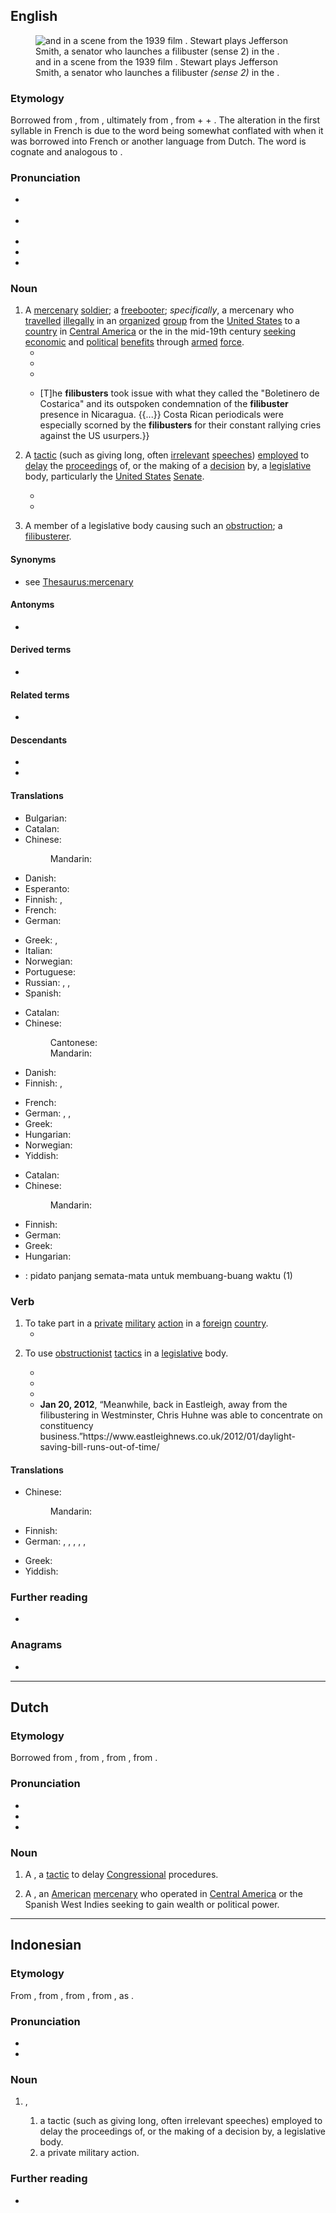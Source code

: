 ==English==
{{was wotd|2017|January|12}}
[[File:Claude Rains and James Stewart in Mr. Smith Goes to Washington (1939).jpg|thumb|{{w|Claude Rains}} and {{w|James Stewart}} in a scene from the 1939 film ''{{w|Mr. Smith Goes to Washington}}''. Stewart plays Jefferson Smith, a senator who launches a filibuster ''(sense 2)'' in the {{w|United States Senate}}.]]

===Etymology===
{{root|en|ine-pro|*preyH-}}
Borrowed from {{bor|en|es|filibustero||[[pirate]]}}, from {{der|en|fr|flibustier}}, ultimately from {{der|en|nl|vrijbuiter||[[freebooter]]}}, from {{m|nl|vrij||[[free]]}} + {{m|nl|buit||[[booty]]}} + {{m|nl|-er||agent}}. The alteration in the first syllable in French is due to the word being somewhat conflated with {{m|nl|vlieboot||light, flat-bottomed cargo vessel with two or three masts}} when it was borrowed into French or another language from Dutch. The word is cognate and analogous to {{cog|en|freebooter}}.

===Pronunciation===
* {{a|RP}} {{IPA|en|/ˈfɪlɪbʌstə(ɹ)/}}
* {{a|GA}} {{IPA|en|/ˈfɪləbʌstɚ/}}
* {{audio|en|en-us-filibuster.ogg|Audio (GA)}}
* {{audio|en|en-au-filibuster.ogg|Audio (AU)}}
* {{hyphenation|en|fi|li|bust|er}}

===Noun===
{{en-noun}}

# A [[mercenary]] [[soldier]]; a [[freebooter]]; ''specifically'', a mercenary who [[travel#Verb|travelled]] [[illegally]] in an [[organized]] [[group]] from the [[United States]] to a [[country]] in [[Central America]] or the {{w|Spanish West Indies}} in the mid-19th century [[seek]]ing [[economic]] and [[political]] [[benefit]]s through [[armed]] [[force]].
#* {{quote-book|en|author=Lafcadio Hearn|authorlink=Lafcadio Hearn|title=Two Years in the French West Indies|location=New York, N.Y.|publisher=[[w:Harper (publisher)|Harper & Bros.]]|year=1890|oclc=48662727|passage=These duties involved prodigious physical and mental exertion, in a climate deadly to Europeans. They also involved much voyaging in waters haunted by '''filibusters''' and buccaneers. But nothing appears to daunt Labat. As for the '''filibusters''', he becomes their comrade and personal friend;—he even becomes their chaplain, and does not scruple to make excursions with them.}}
#* {{quote-book|en|author=E. John Gesick, Jr.|chapter=Filibusters|editor=Lee Stacy|title=Mexico and the United States|location=Tarrytown, N.Y.|publisher={{w|Marshall Cavendish}}|year=2002|volume=1 (Acapulco, Guererro&nbsp;– Film in Mexico)|page=307, column 1|pageurl=https://books.google.com/books?id=DSzyMGh8pNwC&pg=PA307|isbn=978-0-7614-7402-9|passage=[[w:Mexican War of Independence|Mexico's War of Independence]] (1810–1821) encouraged an increase in the activity of '''filibusters''' in northern Mexico, particularly Texas. Spain's concentration on repressing independence movements within Mexico created opportunities for '''filibusters''' to seize control of its northern frontier regions.}}
#* {{quote-book|en|author=William H. Brown|chapter=Central America, Filibusters|editor=Thomas M. Leonard|title=Encyclopedia of U.S.–Latin American Relations|location=Thousand Oaks, Calif.|publisher={{w|CQ Press}}; London: {{w|SAGE Publications}}|year=2012|volume=1 (A–E)|pages=149, column 2&nbsp;– 150, column 1|pageurl=https://books.google.com/books?id=tIOzDAAAQBAJ&pg=PA149|isbn=978-0-87289-762-5|passage='''Filibusters''' were American citizens who used armed force to procure economic and political influence beyond the borders of the United States from 1848–1861. Their efforts were directed mainly southward toward Cuba, Mexico, and the Central American republics. These illegal excursions disrupted diplomatic relations of the United States within its own hemisphere by damaging relations with Latin American countries and the United Kingdom.}}
#* {{quote-book|en|author=Andreas Beer|chapter=The Nicaraguan Press and ''El Nicaraguense''|title=A Transnational Analysis of Representations of the US Filibusters in Nicaragua, 1855–1857|location=New York, N.Y.|publisher={{w|Palgrave Macmillan}}|year=2016|pages=95–96|pageurl=https://books.google.com/books?id=P-g4DQAAQBAJ&pg=PA95|doi=10.1007/978-3-319-28352-4|isbn=978-3-319-28351-7|passage=As they attempted to use the international press to their advantage, the '''filibusters''' were eager to counter any articles they perceived as misrepresenting their actions. {{...}} [T]he '''filibusters''' took issue with what they called the "Boletinero de Costarica" and its outspoken condemnation of the '''filibuster''' presence in Nicaragua. {{...}} Costa Rican periodicals were especially scorned by the '''filibusters''' for their constant rallying cries against the US usurpers.}}
# {{lb|en|US politics}} A [[tactic]] (such as giving long, often [[irrelevant]] [[speech]]es) [[employ#Verb|employed]] to [[delay#Verb|delay]] the [[proceedings]] of, or the making of a [[decision]] by, a [[legislative]] body, particularly the [[United States]] [[senate|Senate]].
#* {{quote-book|en|author=Mimi Murray Digby Marziani|author2=Diana Lee|chapter=Statement for the Record, {{w|Brennan Center for Justice}}, New York, NY|title=Examining the Filibuster: Hearings before the Committee on Rules and Administration, United States Senate, One Hundred Eleventh Congress, Second Session, April 22, 2010, May 19, 2010, June 23, 2010, July 28, 2010, and September 22 and 29, 2010|series=S. Hrg. 111-706|location=Washington, D.C.|publisher=[[w:United States Government Publishing Office|Government Printing Office]]|date=22 April 2010|page=112|pageurl=https://books.google.com/books?id=LbtebozRW_sC&pg=PA112|isbn=978-0-16-087257-0|passage=No longer do filibustering Senators take the floor and speak until they are physically unable to filibuster any longer. Now, a '''filibuster''' typically begins when a Senator or group of Senators signals their intent to filibuster&nbsp;– which can be done by a private conversation with the majority leader or by quietly placing a bill or nomination on hold. Given the modern Senate's scarce floor time, this threat is usually enough to table the disputed issue until the dissenting Senators cave or until there are definitely enough votes to invoke cloture.}}
#* {{quote-journal|en|title=An own goal on gay rights|url=http://www.economist.com/node/17251746|archiveurl=https://web.archive.org/web/20160423093608/http://www.economist.com/node/17251746|archivedate=23 April 2016|magazine={{w|The Economist}}|date=14 October 2010|passage=Then, last month, before the survey was finished and for reasons still unclear, the Democrats abruptly tried to attach a repeal of the law to the defence appropriations bill, a stratagem the Republicans defeated in a '''filibuster'''.}}
# {{lb|en|US politics}} A member of a legislative body causing such an [[obstruction]]; a [[filibusterer]].

====Synonyms====
* {{sense|mercenary soldier}} see [[Thesaurus:mercenary]]

====Antonyms====
* {{sense|sense 2}} {{l|en|cloture}}

====Derived terms====
* {{l|en|filibusterer}}

====Related terms====
* {{l|en|flibustier}}

====Descendants====
* {{desc|nl|filibuster|bor=1}}
* {{desc|id|filibuster|bor=1}}

====Translations====
{{trans-top|freebooter}}
* Bulgarian: {{t+|bg|пират|m}}
* Catalan: {{t+|ca|filibuster|m}}
* Chinese:
*: Mandarin: {{t-needed|cmn}}
* Danish: {{t|da|fribytter}}
* Esperanto: {{t|eo|flibustro}}
* Finnish: {{t+|fi|palkkasoturi}}, {{t+|fi|rosvo}}
* French: {{t+|fr|flibustier|m}}
* German: {{t+|de|Freibeuter|m}}
{{trans-mid}}
* Greek: {{t+|el|κουρσάρος|m}}, {{t+|el|πειρατής|m}}
* Italian: {{t+|it|filibustiere|m}}
* Norwegian: {{t|no|fribytter|m}}
* Portuguese: {{t|pt|flibusteiro|m}}
* Russian: {{t+|ru|флибустье́р|m}}, {{t+|ru|пира́т|m}}, {{t+|ru|наёмник|m}} {{qualifier|mercenary}}
* Spanish: {{t+|es|filibustero|m}}
{{trans-bottom}}

{{trans-top|long speech given in order to delay proceedings or the making of a decision}}
* Catalan: {{t+|ca|filibusterisme}}
* Chinese:
*: Cantonese: {{t|yue|拉布|tr=laai1 bou3}}
*: Mandarin: {{t-needed|cmn}}
* Danish: {{t|da|filibuster|c}}
* Finnish: {{t+|fi|jarrutus}}, {{t|fi|jarrutuspuhe}}
{{trans-mid}}
* French: {{t+|fr|obstruction parlementaire|f}}
* German: {{t|de|Dauerrede|f}}, {{t|de|Ermüdungsrede|f}}, {{t+|de|Filibuster|n}}
* Greek: {{t+|el|κωλυσιεργία|f}}
* Hungarian: {{t+|hu|obstrukció}}
* Norwegian: {{t|no|filibuster|m}}
* Yiddish: {{t|yi|אָבסטרוקציע|f}}
{{trans-bottom}}

{{trans-top|member of a legislative body causing such obstruction}}
* Catalan: {{t+|ca|filibuster}}
* Chinese:
*: Mandarin: {{t-needed|cmn}}
{{trans-mid}}
* Finnish: {{t|fi|jarruttaja}}
* German: {{t|de|Dauerredner|m}}
* Greek: {{t+|el|κωλυσιεργός|m|f}}
* Hungarian: {{t|hu|obstruáló}} {{q|optionally completed with a noun like {{m|hu|[[ember]]/[[személy]]/[[képviselő]] etc.}}}}
{{trans-bottom}}

{{checktrans-top}}
* {{ttbc|id}}: pidato panjang semata-mata untuk membuang-buang waktu (1)
{{trans-mid}}
{{trans-bottom}}

===Verb===
{{en-verb}}

# To take part in a [[private]] [[military]] [[action]] in a [[foreign]] [[country]].
#* {{quote-book|en|author=William H. Brown|chapter=Central America, Filibusters|editor=Thomas M. Leonard|title=Encyclopedia of U.S.–Latin American Relations|location=Thousand Oaks, Calif.|publisher={{w|CQ Press}}; London: {{w|SAGE Publications}}|year=2012|volume=1 (A–E)|page=150, column 2|pageurl=https://books.google.com/books?id=tIOzDAAAQBAJ&pg=PA150|isbn=978-0-87289-762-5|passage=According to U.S. law, '''filibustering''' was a violation of the Neutrality Law of 1818, which prohibited the organization within the United States of any armed force that intended to attack a friendly foreign power. The American government attempted, through the enforcement of this law, to prevent its citizens from '''filibustering''', mostly by preventing potential '''filibustering''' groups from organizing and collecting arms for future operations.}}
# {{lb|en|originally and mainly US|politics}} To use [[obstructionist]] [[tactic]]s in a [[legislative]] body.
#* {{quote-book|en|author=William Roscoe Thayer|authorlink=William Roscoe Thayer|chapter=11|title=Theodore Roosevelt: An Intimate Biography|location=Boston, Mass.; New York, N.Y.|publisher=[[w:Houghton Mifflin Harcourt|Houghton Mifflin Company]]|year=1919|oclc=906072059|passage=But as the case had dragged on interminably, and he believed, and the world believed, and the Canadians themselves knew, that they intended to '''filibuster''' and postpone as long as possible, he took the common-sense way to a settlement.}}
#* {{quote-book|en|author=Special Subcommittee on Amendments to Rule XXII, Committee on Rules and Administration, {{w|United States Senate}}|title=Proposed Amendments to Rule XXII of the Standing Rules of the Senate, Relating to Cloture: Hearings before a Special Subcommittee on Rules and Administration, United States Senate, Eighty-fifth Congress, First Session, on S. Res. 17, S. Res. 19, S. Res. 21, S. Res. 28, S. Res. 29, S. Res. 30, S. Res. 32, S. Res. 171, Resolutions Proposing Amendments to Rule XXII of the Standing Rules of the Senate. June 17, 24, 25, 28, July 2, 9, 16, 1957|location=Washington, D.C.|publisher=[[w:United States Government Publishing Office|United States Government Printing Office]]|year=1957|page=305|oclc=4657728|passage=1901—Senator Carter successfully '''filibustered''' a river and harbor bill because it failed to include certain additional appropriations.}}
#* {{quote-book|en|author=Mimi Murray Digby Marziani|author2=Diana Lee|chapter=Statement for the Record, {{w|Brennan Center for Justice}}, New York, NY|title=Examining the Filibuster: Hearings before the Committee on Rules and Administration, United States Senate, One Hundred Eleventh Congress, Second Session, April 22, 2010, May 19, 2010, June 23, 2010, July 28, 2010, and September 22 and 29, 2010|series=S. Hrg. 111-706|location=Washington, D.C.|publisher=[[w:United States Government Publishing Office|Government Printing Office]]|date=22 April 2010|page=112|pageurl=https://books.google.com/books?id=LbtebozRW_sC&pg=PA112|isbn=978-0-16-087257-0|passage=No longer do '''filibustering''' Senators take the floor and speak until they are physically unable to '''filibuster''' any longer. Now, a filibuster typically begins when a Senator or group of Senators signals their intent to '''filibuster'''&nbsp;– which can be done by a private conversation with the majority leader or by quietly placing a bill or nomination on hold. Given the modern Senate's scarce floor time, this threat is usually enough to table the disputed issue until the dissenting Senators cave or until there are definitely enough votes to invoke cloture.}}
#*'''Jan 20, 2012''', “Meanwhile, back in Eastleigh, away from the filibustering in Westminster, Chris Huhne was able to concentrate on constituency business.”https://www.eastleighnews.co.uk/2012/01/daylight-saving-bill-runs-out-of-time/

====Translations====
{{trans-top|to use obstructionist tactics in a legislative body}}
* Chinese:
*: Mandarin: {{t-needed|cmn}}
* Finnish: {{t+|fi|jarruttaa}}
* German: {{t+|de|filibustern}}, {{t|de|[[Obstruktion]] [[betreiben]]}}, {{t+|de|verschleppen}}, {{t|de|[[eine]] [[Verschleppungstaktik]] [[betreiben]]}}, {{t|de|[[eine]] [[Hinhaltetaktik]] [[betreiben]]}}, {{t|de|[[eine]] [[Verzögerungstaktik]] [[betreiben]]}}
{{trans-mid}}
* Greek: {{t+|el|κωλυσιεργώ}}
* Yiddish: {{t|yi|אָבסטרויִרן}}
{{trans-bottom}}

===Further reading===
* {{pedia}}

===Anagrams===
* {{anagrams|en|a=befiilrstu|flibustier}}

----

==Dutch==

===Etymology===
Borrowed from {{bor|nl|en|filibuster}}, from {{der|nl|es|filibustero}}, from {{der|nl|fr|flibustier}}, from {{der|nl|nl|vrijbuiter}}.

===Pronunciation===
* {{IPA|nl|/ˈfɪ.liˌbɑs.tər/}}
* {{audio|nl|Nl-filibuster.ogg|Audio}}
* {{hyphenation|nl|fi|li|bus|ter}}

===Noun===
{{nl-noun|m|-s|-}}

# {{lb|nl|US politics}} A {{l|en|filibuster}}, a [[tactic]] to delay [[Congressional]] procedures.
# {{lb|nl|historical}} A {{l|en|filibuster}}, an [[American]] [[mercenary]] who operated in [[Central America]] or the Spanish West Indies seeking to gain wealth or political power.

----

==Indonesian==
{{wikipedia|lang=id}}

===Etymology===
From {{bor|id|en|filibuster}}, from {{der|id|es|filibustero||[[pirate]]}}, from {{der|id|fr|flibustier}}, from {{der|id|nl|vrijbuiter||[[freebooter]]}}, as {{compound|nl|vrij|t1=[[free]]|buit|t2=[[booty]]|-er|t3=agent|nocat=1}}.

===Pronunciation===
* {{IPA|id|[filiˈbʊstər]}}
* {{hyphenation|id|fi|li|bus|têr}}

===Noun===
{{id-noun|head=filibustêr}}
# {{l|en|filibuster}},
## a tactic (such as giving long, often irrelevant speeches) employed to delay the proceedings of, or the making of a decision by, a legislative body.
## a private military action.

===Further reading===
* {{R:KBBI Daring}}